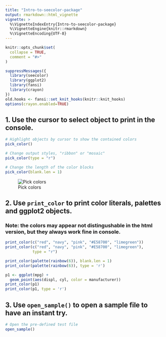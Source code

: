 ---
title: "Intro-to-seecolor-package"
output: rmarkdown::html_vignette
vignette: >
  %\VignetteIndexEntry{Intro-to-seecolor-package}
  %\VignetteEngine{knitr::rmarkdown}
  %\VignetteEncoding{UTF-8}
---

```{r, include = FALSE}
knitr::opts_chunk$set(
  collapse = TRUE,
  comment = "#>"
)
```


```{r comment="", results="asis", echo=FALSE}
suppressMessages({
  library(seecolor)
  library(ggplot2)
  library(fansi)
  library(crayon)
})
old.hooks <- fansi::set_knit_hooks(knitr::knit_hooks)
options(crayon.enabled=TRUE)
```

## 1. Use the cursor to select object to print in the console.

```{r, eval = FALSE}
# Highlight objects by cursor to show the contained colors
pick_color()

# Change output styles, "ribbon" or "mosaic"
pick_color(type = "r")

# Change the length of the color blocks
pick_color(blank.len = 1)
```

![Pick colors](https://raw.githubusercontent.com/lovestat/seecolor/master/man/figures/2.gif)

## 2. Use `print_color` to print color literals, palettes and ggplot2 objects.

### Note: the colors may appear not distingushable in the html version, but they always work fine in console.

```{r}
print_color(c("red", "navy", "pink", "#E58700", "limegreen"))
print_color(c("red", "navy", "pink", "#E58700", "limegreen"), 
            type = "r")

print_color(palette(rainbow(6)), blank.len = 1)
print_color(palette(rainbow(6)), type = 'r')

p1 <- ggplot(mpg) +
  geom_point(aes(displ, cyl, color = manufacturer))
print_color(p1)
print_color(p1, type = 'r')
```


## 3. Use `open_sample()` to open a sample file to have an instant try.

```{r, eval=FALSE}
# Open the pre-defined test file
open_sample()
```

